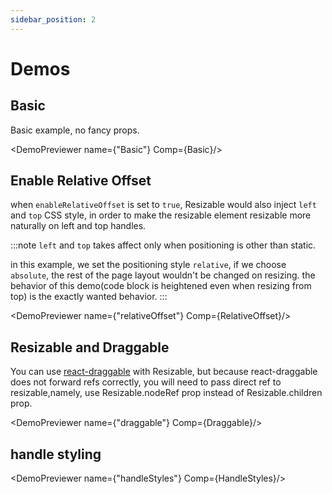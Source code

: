 ```yaml
---
sidebar_position: 2
---
```


# Demos


## Basic

Basic example, no fancy props.



<DemoPreviewer  name={"Basic"} Comp={Basic}/>

## Enable Relative Offset

when `enableRelativeOffset` is set to `true`, Resizable would also inject `left` and `top` CSS style,
in order to make the resizable element resizable more naturally on left and top handles.

:::note
`left` and `top` takes affect only when positioning is other than static.

in this example, we set the positioning style `relative`, if we choose `absolute`, the rest of the page layout wouldn't be
changed on resizing. the behavior of this demo(code block is heightened even when resizing from top) is the exactly wanted behavior.
:::


<DemoPreviewer name={"relativeOffset"} Comp={RelativeOffset}/>

## Resizable and Draggable

You can use [react-draggable](https://www.npmjs.com/package/react-draggable) with Resizable, but because react-draggable
does not forward refs correctly, you will need to pass direct ref to resizable,namely,
use Resizable.nodeRef prop instead of Resizable.children prop.


<DemoPreviewer name={"draggable"} Comp={Draggable}/>

## handle styling


<DemoPreviewer name={"handleStyles"} Comp={HandleStyles}/>

